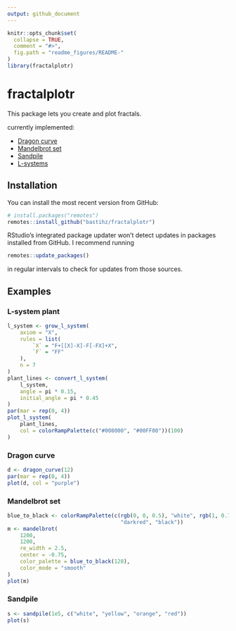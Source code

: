 ```yaml
---
output: github_document
---
```


<!-- README.md is generated from README.Rmd. Please edit that file -->

```r
knitr::opts_chunk$set(
  collapse = TRUE,
  comment = "#>",
  fig.path = "readme_figures/README-"
)
library(fractalplotr)
```


# fractalplotr

This package lets you create and plot fractals.

currently implemented:

* [Dragon curve](https://en.wikipedia.org/wiki/Dragon_curve)
* [Mandelbrot set](https://en.wikipedia.org/wiki/Mandelbrot_set)
* [Sandpile](https://en.wikipedia.org/wiki/Abelian_sandpile_model)
* [L-systems](https://en.wikipedia.org/wiki/L-system)


## Installation

You can install the most recent version from GitHub:
``` r
# install.packages("remotes")
remotes::install_github("bastihz/fractalplotr")
```
RStudio's integrated package updater won't detect updates in packages installed from GitHub. I recommend running
``` r
remotes::update_packages()
```
in regular intervals to check for updates from those sources.


## Examples

### L-system plant

```r
l_system <- grow_l_system(
    axiom = "X",
    rules = list(
        `X` = "F+[[X]-X]-F[-FX]+X",
        `F` = "FF"
    ),
    n = 7
)
plant_lines <- convert_l_system(
    l_system,
    angle = pi * 0.15,
    initial_angle = pi * 0.45
)
par(mar = rep(0, 4))
plot_l_system(
    plant_lines,
    col = colorRampPalette(c("#008000", "#00FF00"))(100)
)
```


### Dragon curve

```r
d <- dragon_curve(12)
par(mar = rep(0, 4))
plot(d, col = "purple")
```


### Mandelbrot set

```r
blue_to_black <- colorRampPalette(c(rgb(0, 0, 0.5), "white", rgb(1, 0.75, 0), 
                                    "darkred", "black"))
m <- mandelbrot(
    1200, 
    1200,
    re_width = 2.5,
    center = -0.75,
    color_palette = blue_to_black(128),
    color_mode = "smooth"
)
plot(m)
```


### Sandpile

```r
s <- sandpile(1e5, c("white", "yellow", "orange", "red"))
plot(s)
```

